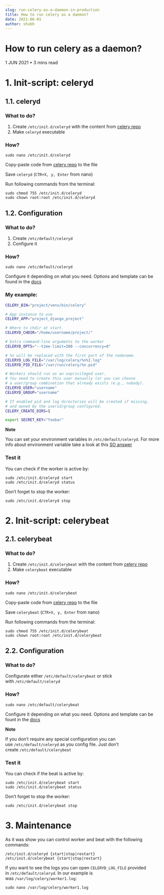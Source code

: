 ```yaml
---
slug: run-celery-as-a-daemon-in-production
title: How to run celery as a daemon?
date: 2021-06-01
author: shubh
---
```

# How to run celery as a daemon?

1 JUN 2021 • 3 mins read

# 1. Init-script: celeryd

## 1.1. celeryd

### What to do?

1. Create `/etc/init.d/celeryd` with the content from [celery repo](https://github.com/celery/celery/blob/master/extra/generic-init.d/celeryd)
2. Make `celeryd` executable

### How?

```
sudo nano /etc/init.d/celeryd
```

Copy-paste code from [celery repo](https://github.com/celery/celery/blob/master/extra/generic-init.d/celeryd) to the file

Save `celeryd` (`CTR+X, y, Enter` from nano)

Run following commands from the terminal:

```
sudo chmod 755 /etc/init.d/celeryd
sudo chown root:root /etc/init.d/celeryd
```

## 1.2. Configuration

### What to do?

1. Create `/etc/default/celeryd`
2. Configure it

### How?

```
sudo nano /etc/default/celeryd
```

Configure it depending on what you need. Options and template can be found in the [docs](http://docs.celeryproject.org/en/latest/userguide/daemonizing.html#init-script-celeryd)

### My example:

```bash
CELERY_BIN="project/venv/bin/celery"

# App instance to use
CELERY_APP="project_django_project"

# Where to chdir at start.
CELERYD_CHDIR="/home/username/project/"

# Extra command-line arguments to the worker
CELERYD_OPTS="--time-limit=300 --concurrency=8"

# %n will be replaced with the first part of the nodename.
CELERYD_LOG_FILE="/var/log/celery/%n%I.log"
CELERYD_PID_FILE="/var/run/celery/%n.pid"

# Workers should run as an unprivileged user.
# You need to create this user manually (or you can choose
# a user/group combination that already exists (e.g., nobody).
CELERYD_USER="username"
CELERYD_GROUP="username"

# If enabled pid and log directories will be created if missing,
# and owned by the userid/group configured.
CELERY_CREATE_DIRS=1

export SECRET_KEY="foobar"
```

**Note**

You can set your environment variables in `/etc/default/celeryd`. For more info about environment variable take a look at this [SO answer](http://stackoverflow.com/questions/22759798/why-are-my-environment-variables-not-detected-when-starting-up-celery)

### Test it

You can check if the worker is active by:

```
sudo /etc/init.d/celeryd start
sudo /etc/init.d/celeryd status
```

Don’t forget to stop the worker:

```
sudo /etc/init.d/celeryd stop 
```

# 2. Init-script: celerybeat

## 2.1. celerybeat

### What to do?

1. Create `/etc/init.d/celerybeat` with the content from [celery repo](https://github.com/celery/celery/blob/master/extra/generic-init.d/celerybeat)
2. Make `celerybeat` executable

### How?

```
sudo nano /etc/init.d/celerybeat
```

Copy-paste code from [celery repo](https://github.com/celery/celery/blob/master/extra/generic-init.d/celerybeat) to the file

Save `celerybeat` (`CTR+X, y, Enter` from nano)

Run following commands from the terminal:

```
sudo chmod 755 /etc/init.d/celerybeat
sudo chown root:root /etc/init.d/celerybeat
```

## 2.2. Configuration

### What to do?

Configurate either `/etc/default/celerybeat` or stick with `/etc/default/celeryd`

### How?

```
sudo nano /etc/default/celerybeat
```

Configure it depending on what you need. Options and template can be fount in the [docs](http://docs.celeryproject.org/en/latest/userguide/daemonizing.html#init-script-celerybeat)

**Note**

If you don’t require any special configuration you can use `/etc/default/celeryd` as you config file. Just don’t create `/etc/default/celerybeat`

### Test it

You can check if the beat is active by:

```
sudo /etc/init.d/celerybeat start
sudo /etc/init.d/celerybeat status
```

Don’t forget to stop the worker:

```
sudo /etc/init.d/celerybeat stop 
```

# 3. Maintenance

As it was show you can control worker and beat with the following commands:

```
/etc/init.d/celeryd {start|stop|restart}
/etc/init.d/celerybeat {start|stop|restart}
```

If you want to see the logs you can open `CELERYD_LOG_FILE` provided in `/etc/default/celeryd`. In our example is was `/var/log/celery/worker1.log`:

```
sudo nano /var/log/celery/worker1.log 
```